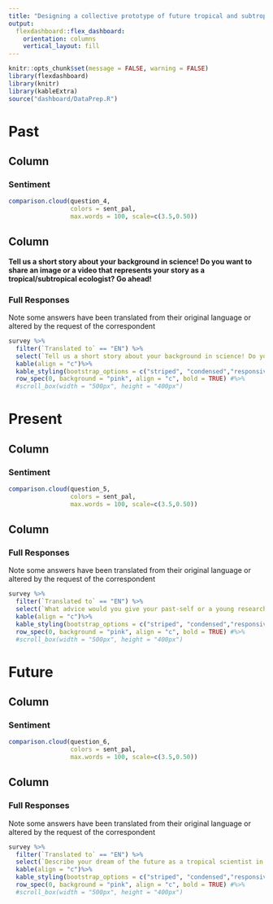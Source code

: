 ```yaml
---
title: "Designing a collective prototype of future tropical and subtropical science"
output: 
  flexdashboard::flex_dashboard:
    orientation: columns
    vertical_layout: fill
---
```


```r
knitr::opts_chunk$set(message = FALSE, warning = FALSE)
library(flexdashboard)
library(knitr)
library(kableExtra)
source("dashboard/DataPrep.R")
```

Past
=====================================  
    
Column {data-width=600}
-------------------------------------
    
### Sentiment
    
```r
comparison.cloud(question_4,
                 colors = sent_pal,
                 max.words = 100, scale=c(3.5,0.50))
```
   
Column {data-width=400}
-------------------------------------
   
**Tell us a short story about your background in science! Do you want to share an image or a video that represents your story as a tropical/subtropical ecologist? Go ahead!**
 
### Full Responses

Note some answers have been translated from their original language or altered by the request of the correspondent
    
```r

survey %>%
  filter(`Translated to` == "EN") %>%
  select(`Tell us a short story about your background in science! Do you want to share an image or a video that represents your story as a tropical/subtropical ecologist? Go ahead!`) %>%
  kable(align = "c")%>%
  kable_styling(bootstrap_options = c("striped", "condensed","responsive", "bordered")) %>%
  row_spec(0, background = "pink", align = "c", bold = TRUE) #%>%
  #scroll_box(width = "500px", height = "400px") 

```

Present
=====================================     
   
Column {data-width=600}
-------------------------------------

### Sentiment

```r
comparison.cloud(question_5,
                 colors = sent_pal,
                 max.words = 100, scale=c(3.5,0.50))
```

Column {data-width=400}
-------------------------------------
   
### Full Responses

Note some answers have been translated from their original language or altered by the request of the correspondent
    
```r

survey %>%
  filter(`Translated to` == "EN") %>%
  select(`What advice would you give your past-self or a young researcher from your country?`) %>%
  kable(align = "c")%>%
  kable_styling(bootstrap_options = c("striped", "condensed","responsive", "bordered")) %>%
  row_spec(0, background = "pink", align = "c", bold = TRUE) #%>%
  #scroll_box(width = "500px", height = "400px") 

```

Future
=====================================  

Column {data-width=600}
-------------------------------------

### Sentiment

```r
comparison.cloud(question_6,
                 colors = sent_pal,
                 max.words = 100, scale=c(3.5,0.50))
```

Column {data-width=400}
-------------------------------------
   
### Full Responses

Note some answers have been translated from their original language or altered by the request of the correspondent
    
```r

survey %>%
  filter(`Translated to` == "EN") %>%
  select(`Describe your dream of the future as a tropical scientist in a tweet (up to 280 characters).`) %>%
  kable(align = "c")%>%
  kable_styling(bootstrap_options = c("striped", "condensed","responsive", "bordered")) %>%
  row_spec(0, background = "pink", align = "c", bold = TRUE) #%>%
  #scroll_box(width = "500px", height = "400px") 

``` 